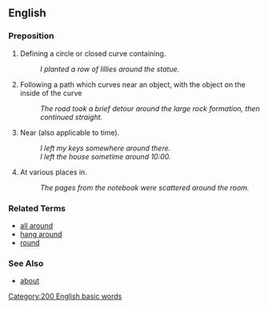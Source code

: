 ==English==

===Preposition===
# Defining a circle or closed curve containing.
#: ''I planted a row of lillies around the statue.''
# Following a path which curves near an object, with the object on the inside of the curve
#: ''The road took a brief detour around the large rock formation, then continued straight.''
# Near (also applicable to time).
#: ''I left my keys somewhere around there.''
#: ''I left the house sometime around 10:00.''
# At various places in.
#: ''The pages from the notebook were scattered around the room.''

===Related Terms===
*[[all around]]
*[[hang around]]
*[[round]]

===See Also===
*[[about]]
[[Category:200 English basic words]]
